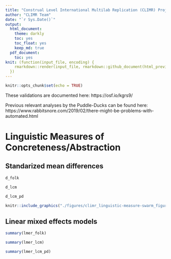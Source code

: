 ```yaml
---
title: "Construal Level International Multilab Replication (CLIMR) Project: Linguistic Concreteness Validation"
author: "CLIMR Team"
date: "`r Sys.Date()`"
output:
  html_document:
    theme: darkly
    toc: yes
    toc_float: yes
    keep_md: true
  pdf_document:
    toc: yes
knit: (function(input_file, encoding) {
    rmarkdown::render(input_file, rmarkdown::github_document(html_preview = FALSE), encoding = encoding, output_dir = "./reports/")
  })
---
```


```r
knitr::opts_chunk$set(echo = TRUE)

```

These validations are documented here: https://osf.io/kgrs9/

Previous relevant analyses by the Puddle-Ducks can be found here: https://www.rabbitsnore.com/2019/02/there-might-be-problems-with-automated.html

# Linguistic Measures of Concreteness/Abstraction

## Standarized mean differences

```r
d_folk
```

```r
d_lcm
```

```r
d_lcm_pd
```

```r
knitr::include_graphics("./figures/climr_linguistic-measure-swarm_figure.png")
```

## Linear mixed effects models

```r
summary(lmer_folk)
```


```r
summary(lmer_lcm)
```

```r
summary(lmer_lcm_pd)
```
